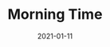 ---
cover: "./image.png"
date: "2021-01-11"
title: "Morning Time"
defer: false
slug: "/morning-time"
areas: 
   - .
---